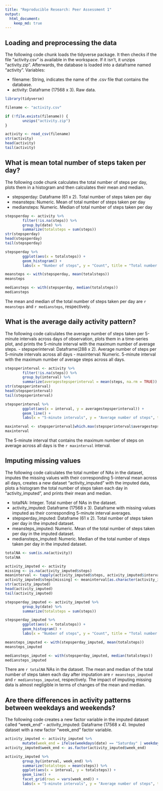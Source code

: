 ```yaml
---
title: "Reproducible Research: Peer Assessment 1"
output: 
  html_document:
    keep_md: true
---
```


## Loading and preprocessing the data

The following code chunk loads the tidyverse package. It then checks if the file "activity.csv" is available in the workspace. If it isn't, it unzips "activity.zip". Afterwards, the database is loaded into a dataframe named "activity". Variables:

- filename: String, indicates the name of the .csv file that contains the database.
- activity: Dataframe (17568 x 3). Raw data.

```r
library(tidyverse)

filename <- "activity.csv"

if (!file.exists(filename)) {
        unzips("activity.zip")
}

activity <- read_csv(filename)
str(activity)
head(activity)
tail(activity)
```

## What is mean total number of steps taken per day?

The following code chunk calculates the total number of steps per day, plots them in a histogram and then calculates their mean and median.

- stepsperday: Dataframe (61 x 2). Total number of steps taken per day
- meansteps: Numeric. Mean of total number of steps taken per day
- mediansteps: Numeric. Median of total number of steps taken per day

```r
stepsperday <- activity %>% 
        filter(!is.na(steps)) %>%
        group_by(date) %>% 
        summarize(totalsteps = sum(steps))
str(stepsperday)
head(stepsperday)
tail(stepsperday)

stepsperday %>% 
        ggplot(aes(x = totalsteps)) + 
        geom_histogram() + 
        labs(x = "Number of steps", y = "Count", title = "Total number of steps taken each day")

meansteps <- with(stepsperday, mean(totalsteps))
meansteps

mediansteps <- with(stepsperday, median(totalsteps))
mediansteps
```

The mean and median of the total number of steps taken per day are `r meansteps` and `r mediansteps`, respectively.

## What is the average daily activity pattern?

The following code calculates the average number of steps taken per 5-minute intervals across days of observation, plots them in a time-series plot, and prints the 5-minute interval with the maximum number of average steps.
- stepsperinterval: Dataframe(288 x 2). Average number of steps per 5-minute intervals across all days
- maxinterval: Numeric. 5-minute interval with the maximum number of average steps across all days.

```r
stepsperinterval <- activity %>% 
        filter(!is.na(steps)) %>%
        group_by(interval) %>% 
        summarize(averagestepsperinterval = mean(steps, na.rm = TRUE))
str(stepsperinterval)
head(stepsperinterval)
tail(stepsperinterval)

stepsperinterval %>%
        ggplot(aes(x = interval, y = averagestepsperinterval)) +
        geom_line() +
        labs(x = "5-minute intervals", y = "Average number of steps", title = "Average number of steps taken per 5-minute intervals across all days")

maxinterval <- stepsperinterval[which.max(stepsperinterval$averagestepsperinterval), ][, 1]
maxinterval
```

The 5-minute interval that contains the maximum number of steps on average across all days is the `r maxinterval` interval.

## Imputing missing values

The following code calculates the total number of NAs in the dataset, imputes the missing values with their corresponding 5-interval mean across all days, creates a new dataset "activity_imputed" with the imputed data, plots a histogram the total number of steps taken each day in "activity_imputed", and prints their mean and median.

- totalNA: Integer. Total number of NAs in the dataset.
- activity_imputed: Dataframe (17568 x 3). Dataframe with missing values imputed as their corresponding 5-minute interval averages.
- stepsperday_imputed: Dataframe (61 x 2). Total number of steps taken per day in the imputed dataset.
- meansteps_imputed: Numeric. Mean of the total number of steps taken per day in the imputed dataset.
- mediansteps_imputed: Numeric. Median of the total number of steps taken per day in the imputed dataset.

```r
totalNA <- sum(is.na(activity))
totalNA

activity_imputed <- activity
missing <- is.na(activity_imputed$steps)
meaninterval <- tapply(activity_imputed$steps, activity_imputed$interval, mean, na.rm = TRUE, simplify = TRUE)
activity_imputed$steps[missing] <- meaninterval[as.character(activity_imputed$interval[missing])]
str(activity_imputed)
head(activity_imputed)
tail(activity_imputed)

stepsperday_imputed <- activity_imputed %>%
        group_by(date) %>%
        summarize(totalsteps = sum(steps))

stepsperday_imputed %>%
        ggplot(aes(x = totalsteps)) + 
        geom_histogram() + 
        labs(x = "Number of steps", y = "Count", title = "Total number of steps taken each day, imputed")

meansteps_imputed <- with(stepsperday_imputed, mean(totalsteps))
meansteps_imputed

mediansteps_imputed <- with(stepsperday_imputed, median(totalsteps))
mediansteps_imputed
```

There are `r totalNA` NAs in the dataset. The mean and median of the total number of steps taken each day after imputation are `r meansteps_imputed` and `r mediansteps_imputed`, respectively. The impact of imputing missing data is almost negligible in terms of changes of the mean and median.

## Are there differences in activity patterns between weekdays and weekends?

The following code creates a new factor variable in the imputed dataset called "week_end"
- activity_imputed: Dataframe (17568 x 4). Imputed dataset with a new factor "week_end" factor variable.
```r
activity_imputed <- activity_imputed %>%
        mutate(week_end = ifelse(weekdays(date) == "Saturday" | weekdays(date) == "Sunday", "weekend", "weekday"))
activity_imputed$week_end <- as.factor(activity_imputed$week_end)

activity_imputed %>%
        group_by(interval, week_end) %>%
        summarize(totalsteps = mean(steps)) %>%
        ggplot(aes(x = interval, y = totalsteps)) +
        geom_line() + 
        facet_grid(rows = vars(week_end)) +
        labs(x = "5-minute intervals", y = "Average number of steps", title = "Average number of steps taken per 5-minute interval and across all weekdays and weekends")
        
```

